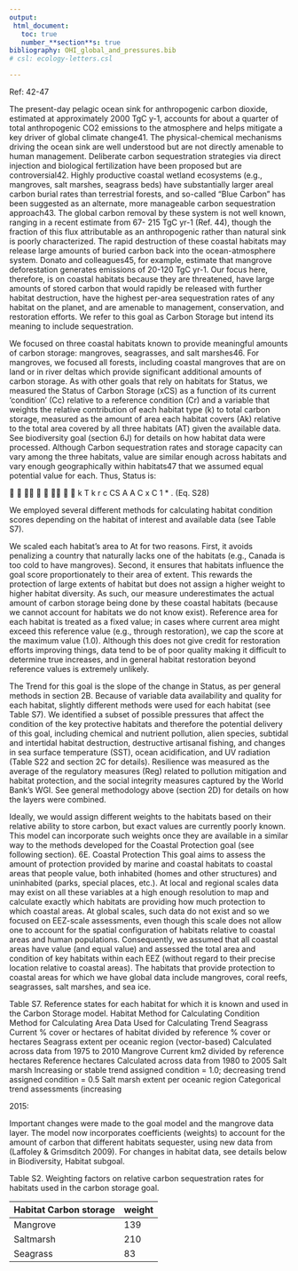 ```yaml
---
output:
 html_document:
   toc: true
   number_**section**s: true
bibliography: OHI_global_and_pressures.bib
# csl: ecology-letters.csl

---
```


Ref: 42-47

The present-day pelagic ocean sink for anthropogenic carbon dioxide, estimated at approximately 2000 TgC y-1, accounts for about a quarter of total anthropogenic CO2 emissions to the atmosphere and helps mitigate a key driver of global climate change41. The physical-chemical mechanisms driving the ocean sink are well understood but are not directly amenable to human management. Deliberate carbon sequestration strategies via direct injection and biological fertilization have been proposed but are controversial42. Highly productive coastal wetland ecosystems (e.g., mangroves, salt marshes, seagrass beds) have substantially larger areal carbon burial rates than terrestrial forests, and so-called "Blue Carbon" has been suggested as an alternate, more manageable carbon sequestration approach43. The global carbon removal by these system is not well known, ranging in a recent estimate from 67- 215 TgC yr-1 (Ref. 44), though the fraction of this flux attributable as an anthropogenic rather than natural sink is poorly characterized. The rapid destruction of these coastal habitats may release large amounts of buried carbon back into the ocean-atmosphere system. Donato and colleagues45, for example, estimate that mangrove deforestation generates emissions of 20-120 TgC yr-1. Our focus here, therefore, is on coastal habitats because they are threatened, have large amounts of stored carbon that would rapidly be released with further habitat destruction, have the highest per-area sequestration rates of any habitat on the planet, and are amenable to management, conservation, and restoration efforts. We refer to this goal as Carbon Storage but intend its meaning to include sequestration.

We focused on three coastal habitats known to provide meaningful amounts of carbon storage: mangroves, seagrasses, and salt marshes46. For mangroves, we focused all forests, including coastal mangroves that are on land or in river deltas which provide significant additional amounts of carbon storage. As with other goals that rely on habitats for Status, we measured the Status of Carbon Storage (xCS) as a function of its current ‘condition’ (Cc) relative to a reference condition (Cr) and a variable that weights the relative contribution of each habitat type (k) to total carbon storage, measured as the amount of area each habitat covers (Ak) relative to the total area covered by all three habitats (AT) given the available data. See biodiversity goal (section 6J) for details on how habitat data were processed. Although Carbon sequestration rates and storage capacity can vary among the three habitats, value are similar enough across habitats and vary enough geographically within habitats47 that we assumed equal potential value for each. Thus, Status is:

 􀂦 􀂸 􀂸􀂹 􀂷 􀂨 􀂨􀂩 􀂧 􀀠 k T k r c CS A A C x C 1 * . (Eq. S28)

 We employed several different methods for calculating habitat condition scores depending on the habitat of interest and available data (see Table
S7).

We scaled each habitat’s area to At for two reasons. First, it avoids penalizing a country that naturally lacks one of the habitats (e.g., Canada is too cold to have mangroves). Second, it ensures that habitats influence the goal score proportionately to their area of extent. This rewards the protection of large extents of habitat but does not assign a higher weight to higher habitat diversity. As such, our measure underestimates the actual amount of carbon storage being done by these coastal habitats (because we cannot account for habitats we do not know exist). Reference area for each habitat is treated as a fixed value; in cases where current area might exceed this reference value (e.g., through restoration), we cap the score at the maximum value (1.0). Although this does not give credit for restoration efforts improving things, data tend to be of poor quality making it difficult to determine true increases, and in general habitat restoration beyond reference values is extremely unlikely.

The Trend for this goal is the slope of the change in Status, as per general methods in section 2B. Because of variable data availability and quality for each habitat, slightly different methods were used for each habitat (see Table S7). We identified a subset of possible pressures that affect the condition of the key protective habitats and therefore the potential delivery of this goal, including chemical and nutrient pollution, alien species, subtidal and intertidal habitat destruction, destructive artisanal fishing, and changes in sea surface temperature (SST), ocean acidification, and UV radiation (Table S22 and section 2C for details). Resilience was measured as the average of the regulatory measures (Reg) related to pollution mitigation and habitat protection, and the social integrity measures captured by the World Bank’s WGI. See general methodology above (section 2D) for details on how the layers were combined.

Ideally, we would assign different weights to the habitats based on their relative ability to store carbon, but exact values are currently poorly known. This model can incorporate such weights once they are available in a similar way to the methods developed for the Coastal Protection goal (see following section). 6E. Coastal Protection This goal aims to assess the amount of protection provided by marine and coastal habitats to coastal areas that people value, both inhabited (homes and other structures) and uninhabited (parks, special places, etc.). At local and regional scales data may exist on all these variables at a high enough resolution to map and calculate exactly which habitats are providing how much protection to which coastal areas. At global scales, such data do not exist and so we focused on EEZ-scale assessments, even though this scale does not allow one to account for the spatial configuration of habitats relative to coastal areas and human populations. Consequently, we assumed that all coastal areas have value (and equal value) and assessed the total area and condition of key habitats within each EEZ (without regard to their precise location relative to coastal areas). The habitats that provide protection to coastal areas for which we have global data include mangroves, coral reefs, seagrasses, salt marshes, and sea ice.


Table S7. Reference states for each habitat for which it is known and used in the Carbon Storage model.
Habitat Method for Calculating
Condition
Method for Calculating
Area
Data Used for
Calculating Trend
Seagrass Current % cover or hectares
of habitat divided by
reference % cover or hectares
Seagrass extent per oceanic
region (vector-based)
Calculated across data
from 1975 to 2010
Mangrove Current km2 divided by
reference hectares
Reference hectares Calculated across data
from 1980 to 2005
Salt
marsh
Increasing or stable trend
assigned condition = 1.0;
decreasing trend assigned
condition = 0.5
Salt marsh extent per
oceanic region
Categorical trend
assessments (increasing

2015:

Important changes were made to the goal model and the mangrove data layer. The model now incorporates coefficients (weights) to account for the amount of carbon that different habitats sequester, using new data from (Laffoley & Grimsditch 2009). For changes in habitat data, see details below in Biodiversity, Habitat subgoal.

Table S2. Weighting factors on relative carbon sequestration rates for habitats used in the carbon storage goal.

|Habitat Carbon storage| weight|
|---|---|
|Mangrove | 139|
|Saltmarsh| 210|
|Seagrass| 83|
